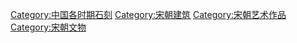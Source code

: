 [[Category:中国各时期石刻|Category:中国各时期石刻]]
[[Category:宋朝建筑|Category:宋朝建筑]]
[[Category:宋朝艺术作品|Category:宋朝艺术作品]]
[[Category:宋朝文物|Category:宋朝文物]]